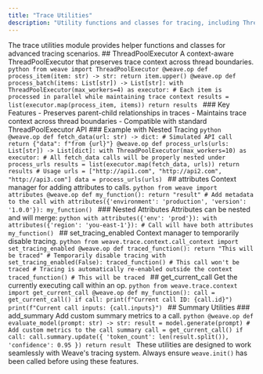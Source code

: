 ```yaml
---
title: "Trace Utilities"
description: "Utility functions and classes for tracing, including ThreadPoolExecutor"
---
```

The trace utilities module provides helper functions and classes for advanced tracing scenarios. ## ThreadPoolExecutor A context-aware ThreadPoolExecutor that preserves trace context across thread boundaries. ```python from weave import ThreadPoolExecutor @weave.op def process_item(item: str) -> str: return item.upper() @weave.op def process_batch(items: List[str]) -> List[str]: with ThreadPoolExecutor(max_workers=4) as executor: # Each item is processed in parallel while maintaining trace context results = list(executor.map(process_item, items)) return results ``` ### Key Features - Preserves parent-child relationships in traces - Maintains trace context across thread boundaries - Compatible with standard ThreadPoolExecutor API ### Example with Nested Tracing ```python @weave.op def fetch_data(url: str) -> dict: # Simulated API call return {"data": f"from {url}"} @weave.op def process_urls(urls: List[str]) -> List[dict]: with ThreadPoolExecutor(max_workers=10) as executor: # All fetch_data calls will be properly nested under process_urls results = list(executor.map(fetch_data, urls)) return results # Usage urls = ["http://api1.com", "http://api2.com", "http://api3.com"] data = process_urls(urls) ``` ## attributes Context manager for adding attributes to calls. ```python from weave import attributes @weave.op def my_function(): return "result" # Add metadata to the call with attributes({'environment': 'production', 'version': '1.0.0'}): my_function() ``` ### Nested Attributes Attributes can be nested and will merge: ```python with attributes({'env': 'prod'}): with attributes({'region': 'you-east-1'}): # Call will have both attributes my_function() ``` ## set_tracing_enabled Context manager to temporarily disable tracing. ```python from weave.trace.context.call_context import set_tracing_enabled @weave.op def traced_function(): return "This will be traced" # Temporarily disable tracing with set_tracing_enabled(False): traced_function() # This call won't be traced # Tracing is automatically re-enabled outside the context traced_function() # This will be traced ``` ## get_current_call Get the currently executing call within an op. ```python from weave.trace.context import get_current_call @weave.op def my_function(): call = get_current_call() if call: print(f"Current call ID: {call.id}") print(f"Current call inputs: {call.inputs}") ``` ## Summary Utilities ### add_summary Add custom summary metrics to a call. ```python @weave.op def evaluate_model(prompt: str) -> str: result = model.generate(prompt) # Add custom metrics to the call summary call = get_current_call() if call: call.summary.update({ 'token_count': len(result.split()), 'confidence': 0.95 }) return result ``` <Note> These utilities are designed to work seamlessly with Weave's tracing system. Always ensure `weave.init()` has been called before using these features. </Note>